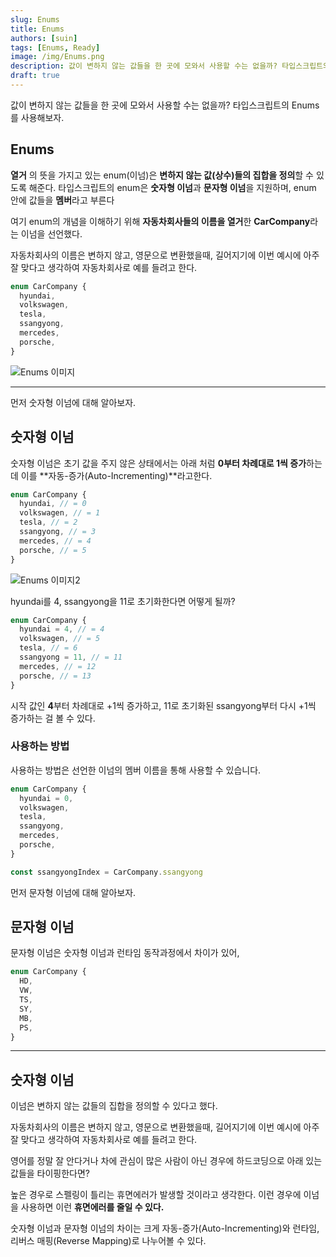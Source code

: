 ```yaml
---
slug: Enums
title: Enums
authors: [suin]
tags: [Enums, Ready]
image: /img/Enums.png
description: 값이 변하지 않는 값들을 한 곳에 모와서 사용할 수는 없을까? 타입스크립트의 Enums를 사용해보자.
draft: true
---
```


값이 변하지 않는 값들을 한 곳에 모와서 사용할 수는 없을까? 타입스크립트의 Enums를 사용해보자.

<!--truncate-->

<ThumNailImage src='/img/Enums.png' alt='Enums 이미지' />

## Enums

**열거** 의 뜻을 가지고 있는 enum(이넘)은 **변하지 않는 값(상수)들의 집합을 정의**할 수 있도록 해준다.
타입스크립트의 enum은 **숫자형 이넘**과 **문자형 이넘**을 지원하며, enum 안에 값들을 **멤버**라고 부른다

여기 enum의 개념을 이해하기 위해 **자동차회사들의 이름을 열거**한 **CarCompany**라는 이넘을 선언했다.

자동차회사의 이름은 변하지 않고, 영문으로 변환했을때, 길어지기에 이번 예시에 아주 잘 맞다고 생각하여 자동차회사로 예를 들려고 한다.

```ts
enum CarCompany {
  hyundai,
  volkswagen,
  tesla,
  ssangyong,
  mercedes,
  porsche,
}
```

<img src='/img/enums-data.png' alt='Enums 이미지' />

---

먼저 숫자형 이넘에 대해 알아보자.

## 숫자형 이넘

숫자형 이넘은 초기 값을 주지 않은 상태에서는 아래 처럼 **0부터 차례대로 1씩 증가**하는데 이를 **자동-증가(Auto-Incrementing)**라고한다.

```ts
enum CarCompany {
  hyundai, // = 0
  volkswagen, // = 1
  tesla, // = 2
  ssangyong, // = 3
  mercedes, // = 4
  porsche, // = 5
}
```

<img src='/img/enums-data2.png' alt='Enums 이미지2' />

hyundai를 4, ssangyong을 11로 초기화한다면 어떻게 될까?

```ts
enum CarCompany {
  hyundai = 4, // = 4
  volkswagen, // = 5
  tesla, // = 6
  ssangyong = 11, // = 11
  mercedes, // = 12
  porsche, // = 13
}
```

시작 값인 **4**부터 차례대로 +1씩 증가하고, 11로 초기화된 ssangyong부터 다시 +1씩 증가하는 걸 볼 수 있다.

### 사용하는 방법

사용하는 방법은 선언한 이넘의 멤버 이름을 통해 사용할 수 있습니다.

```ts
enum CarCompany {
  hyundai = 0,
  volkswagen,
  tesla,
  ssangyong,
  mercedes,
  porsche,
}

const ssangyongIndex = CarCompany.ssangyong
```

먼저 문자형 이넘에 대해 알아보자.

## 문자형 이넘

문자형 이넘은 숫자형 이넘과 런타임 동작과정에서 차이가 있어,

```ts
enum CarCompany {
  HD,
  VW,
  TS,
  SY,
  MB,
  PS,
}
```

---

## 숫자형 이넘

이넘은 변하지 않는 값들의 집합을 정의할 수 있다고 했다.

자동차회사의 이름은 변하지 않고, 영문으로 변환했을때, 길어지기에 이번 예시에 아주 잘 맞다고 생각하여 자동차회사로 예를 들려고 한다.

영어를 정말 잘 안다거나 차에 관심이 많은 사람이 아닌 경우에 하드코딩으로 아래 있는 값들을 타이핑한다면?

높은 경우로 스펠링이 틀리는 휴면에러가 발생할 것이라고 생각한다. 이런 경우에 이넘을 사용하면 이런 **휴면에러를 줄일 수 있다.**

숫자형 이넘과 문자형 이넘의 차이는 크게 자동-증가(Auto-Incrementing)와 런타임, 리버스 매핑(Reverse Mapping)로 나누어볼 수 있다.
